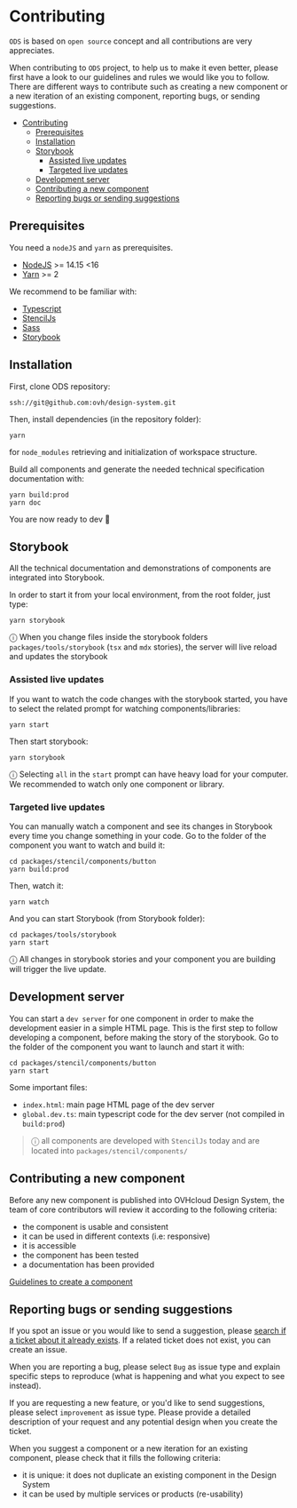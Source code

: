 # Contributing

`ODS` is based on `open source` concept and all contributions are very appreciates.

When contributing to `ODS` project, to help us to make it even better, please first have a look to our guidelines and
rules we would like you to follow.
There are different ways to contribute such as creating a new component or a new iteration of an existing component,
reporting bugs, or sending suggestions.

<!-- TOC -->

* [Contributing](#contributing)
  * [Prerequisites](#prerequisites)
  * [Installation](#installation)
  * [Storybook](#storybook)
    * [Assisted live updates](#assisted-live-updates)
    * [Targeted live updates](#targeted-live-updates)
  * [Development server](#development-server)
  * [Contributing a new component](#contributing-a-new-component)
  * [Reporting bugs or sending suggestions](#reporting-bugs-or-sending-suggestions)

<!-- TOC -->

## Prerequisites

You need a `nodeJS` and `yarn` as prerequisites.

* [NodeJS](https://nodejs.org/en) >= 14.15 <16
* [Yarn](https://yarnpkg.com) >= 2

We recommend to be familiar with:

- [Typescript](https://www.typescriptlang.org/)
- [StencilJs](https://stenciljs.com/)
- [Sass](https://sass-lang.com/)
- [Storybook](https://storybook.js.org/)

## Installation

First, clone ODS repository:

```shell
ssh://git@github.com:ovh/design-system.git
```

Then, install dependencies (in the repository folder):

```shell
yarn
```

for `node_modules` retrieving and initialization of workspace structure.

Build all components and generate the needed technical specification documentation with:

```shell
yarn build:prod
yarn doc
```

You are now ready to dev 🎉

## Storybook

All the technical documentation and demonstrations of components are integrated into Storybook.

In order to start it from your local environment, from the root folder, just type:

```shell
yarn storybook
```

ⓘ When you change files inside the storybook folders `packages/tools/storybook` (`tsx` and `mdx` stories), the server
will live reload and updates the storybook

### Assisted live updates

If you want to watch the code changes with the storybook started, you have to select the related prompt for watching
components/libraries:

```shell
yarn start
```

Then start storybook:

```shell
yarn storybook
```

ⓘ Selecting `all` in the `start` prompt can have heavy load for your computer.
We recommended to watch only one component or library.

### Targeted live updates

You can manually watch a component and see its changes in Storybook every time you change something in your code.
Go to the folder of the component you want to watch and build it:

```shell
cd packages/stencil/components/button
yarn build:prod
```

Then, watch it:

```shell
yarn watch
```

And you can start Storybook (from Storybook folder):

```shell
cd packages/tools/storybook
yarn start
```

ⓘ All changes in storybook stories and your component you are building will trigger the live update.

## Development server

You can start a `dev server` for one component in order to make the development easier in a simple HTML page.
This is the first step to follow developing a component, before making the story of the storybook.
Go to the folder of the component you want to launch and start it with:

```shell
cd packages/stencil/components/button
yarn start
```

Some important files:

- `index.html`: main page HTML page of the dev server
- `global.dev.ts`: main typescript code for the dev server (not compiled in `build:prod`)

> ⓘ all components are developed with `StencilJs` today and are located into `packages/stencil/components/`

## Contributing a new component

Before any new component is published into OVHcloud Design System, the team of core contributors will review it
according to the following criteria:

* the component is usable and consistent
* it can be used in different contexts (i.e: responsive)
* it is accessible
* the component has been tested
* a documentation has been provided

[Guidelines to create a component](?path=/story/contributing-how-to-s-create-a-component--page)

## Reporting bugs or sending suggestions

If you spot an issue or you would like to send a suggestion,
please [search if a ticket about it already exists](https://github.com/ovh/design-system/issues). If a
related ticket does not exist, you can create an issue.

When you are reporting a bug, please select `Bug` as issue type and explain specific steps to reproduce (what is
happening and what you expect to see instead).

If you are requesting a new feature, or you'd like to send suggestions, please select `improvement` as issue type.
Please provide a detailed description of your request and any potential design when you create the ticket.

When you suggest a component or a new iteration for an existing component, please check that it fills the following
criteria:

* it is unique: it does not duplicate an existing component in the Design System
* it can be used by multiple services or products (re-usability)




